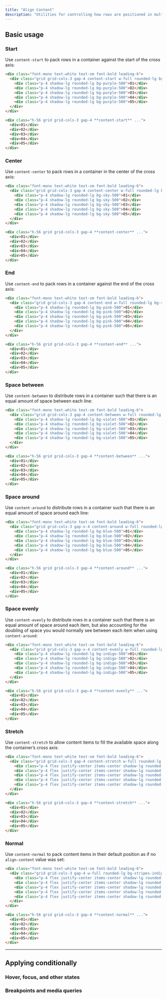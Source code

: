 ```yaml
---
title: "Align Content"
description: "Utilities for controlling how rows are positioned in multi-row flex and grid containers."
---
```




## Basic usage

### Start

Use `content-start` to pack rows in a container against the start of the cross axis:

```html {{ mode: 'example' }}
<div class="font-mono text-white text-sm font-bold leading-6">
  <div class="grid grid-cols-3 gap-4 content-start w-full rounded-lg bg-stripes-purple text-center h-56">
    <div class="p-4 shadow-lg rounded-lg bg-purple-500">01</div>
    <div class="p-4 shadow-lg rounded-lg bg-purple-500">02</div>
    <div class="p-4 shadow-lg rounded-lg bg-purple-500">03</div>
    <div class="p-4 shadow-lg rounded-lg bg-purple-500">04</div>
    <div class="p-4 shadow-lg rounded-lg bg-purple-500">05</div>
  </div>
</div>
```

```html
<div class="h-56 grid grid-cols-3 gap-4 **content-start** ...">
  <div>01</div>
  <div>02</div>
  <div>03</div>
  <div>04</div>
  <div>05</div>
</div>
```

### Center

Use `content-center` to pack rows in a container in the center of the cross axis:

```html {{ mode: 'example' }}
<div class="font-mono text-white text-sm font-bold leading-6">
  <div class="grid grid-cols-3 gap-4 content-center w-full rounded-lg bg-stripes-sky text-center h-56">
    <div class="p-4 shadow-lg rounded-lg bg-sky-500">01</div>
    <div class="p-4 shadow-lg rounded-lg bg-sky-500">02</div>
    <div class="p-4 shadow-lg rounded-lg bg-sky-500">03</div>
    <div class="p-4 shadow-lg rounded-lg bg-sky-500">04</div>
    <div class="p-4 shadow-lg rounded-lg bg-sky-500">05</div>
  </div>
</div>
```

```html
<div class="h-56 grid grid-cols-3 gap-4 **content-center** ...">
  <div>01</div>
  <div>02</div>
  <div>03</div>
  <div>04</div>
  <div>05</div>
</div>
```

### End

Use `content-end` to pack rows in a container against the end of the cross axis:

```html {{ mode: 'example' }}
<div class="font-mono text-white text-sm font-bold leading-6">
  <div class="grid grid-cols-3 gap-4 content-end w-full rounded-lg bg-stripes-pink text-center h-56">
    <div class="p-4 shadow-lg rounded-lg bg-pink-500">01</div>
    <div class="p-4 shadow-lg rounded-lg bg-pink-500">02</div>
    <div class="p-4 shadow-lg rounded-lg bg-pink-500">03</div>
    <div class="p-4 shadow-lg rounded-lg bg-pink-500">04</div>
    <div class="p-4 shadow-lg rounded-lg bg-pink-500">05</div>
  </div>
</div>
```

```html
<div class="h-56 grid grid-cols-3 gap-4 **content-end** ...">
  <div>01</div>
  <div>02</div>
  <div>03</div>
  <div>04</div>
  <div>05</div>
</div>
```

### Space between

Use `content-between` to distribute rows in a container such that there is an equal amount of space between each line:

```html {{ mode: 'example' }}
<div class="font-mono text-white text-sm font-bold leading-6">
  <div class="grid grid-cols-3 gap-4 content-between w-full rounded-lg bg-stripes-violet text-center h-56">
    <div class="p-4 shadow-lg rounded-lg bg-violet-500">01</div>
    <div class="p-4 shadow-lg rounded-lg bg-violet-500">02</div>
    <div class="p-4 shadow-lg rounded-lg bg-violet-500">03</div>
    <div class="p-4 shadow-lg rounded-lg bg-violet-500">04</div>
    <div class="p-4 shadow-lg rounded-lg bg-violet-500">05</div>
  </div>
</div>
```

```html
<div class="h-56 grid grid-cols-3 gap-4 **content-between** ...">
  <div>01</div>
  <div>02</div>
  <div>03</div>
  <div>04</div>
  <div>05</div>
</div>
```

### Space around

Use `content-around` to distribute rows in a container such that there is an equal amount of space around each line:

```html {{ mode: 'example' }}
<div class="font-mono text-white text-sm font-bold leading-6">
  <div class="grid grid-cols-3 gap-x-4 content-around w-full rounded-lg bg-stripes-blue text-center h-56">
    <div class="p-4 shadow-lg rounded-lg bg-blue-500">01</div>
    <div class="p-4 shadow-lg rounded-lg bg-blue-500">02</div>
    <div class="p-4 shadow-lg rounded-lg bg-blue-500">03</div>
    <div class="p-4 shadow-lg rounded-lg bg-blue-500">04</div>
    <div class="p-4 shadow-lg rounded-lg bg-blue-500">05</div>
  </div>
</div>
```

```html
<div class="h-56 grid grid-cols-3 gap-4 **content-around** ...">
  <div>01</div>
  <div>02</div>
  <div>03</div>
  <div>04</div>
  <div>05</div>
</div>
```

### Space evenly

Use `content-evenly` to distribute rows in a container such that there is an equal amount of space around each item, but also accounting for the doubling of space you would normally see between each item when using `content-around`:

```html {{ mode: 'example' }}
<div class="font-mono text-white text-sm font-bold leading-6">
  <div class="grid grid-cols-3 gap-x-4 content-evenly w-full rounded-lg bg-stripes-indigo text-center h-56">
    <div class="p-4 shadow-lg rounded-lg bg-indigo-500">01</div>
    <div class="p-4 shadow-lg rounded-lg bg-indigo-500">02</div>
    <div class="p-4 shadow-lg rounded-lg bg-indigo-500">03</div>
    <div class="p-4 shadow-lg rounded-lg bg-indigo-500">04</div>
    <div class="p-4 shadow-lg rounded-lg bg-indigo-500">05</div>
  </div>
</div>
```

```html
<div class="h-56 grid grid-cols-3 gap-4 **content-evenly** ...">
  <div>01</div>
  <div>02</div>
  <div>03</div>
  <div>04</div>
  <div>05</div>
</div>
```

### Stretch

Use `content-stretch` to allow content items to fill the available space along the container’s cross axis:

```html {{ mode: 'example' }}
<div class="font-mono text-white text-sm font-bold leading-6">
  <div class="grid grid-cols-3 gap-4 content-stretch w-full rounded-lg bg-stripes-fuchsia text-center h-56">
    <div class="p-4 flex justify-center items-center shadow-lg rounded-lg bg-fuchsia-500">01</div>
    <div class="p-4 flex justify-center items-center shadow-lg rounded-lg bg-fuchsia-500">02</div>
    <div class="p-4 flex justify-center items-center shadow-lg rounded-lg bg-fuchsia-500">03</div>
    <div class="p-4 flex justify-center items-center shadow-lg rounded-lg bg-fuchsia-500">04</div>
    <div class="p-4 flex justify-center items-center shadow-lg rounded-lg bg-fuchsia-500">05</div>
  </div>
</div>
```

```html
<div class="h-56 grid grid-cols-3 gap-4 **content-stretch** ...">
  <div>01</div>
  <div>02</div>
  <div>03</div>
  <div>04</div>
  <div>05</div>
</div>
```

### Normal

Use `content-normal` to pack content items in their default position as if no `align-content` value was set:

```html {{ mode: 'example' }}
<div class="font-mono text-white text-sm font-bold leading-6">
  <div class="grid grid-cols-3 gap-4 w-full rounded-lg bg-stripes-indigo text-center h-56">
    <div class="p-4 flex justify-center items-center shadow-lg rounded-lg bg-indigo-500">01</div>
    <div class="p-4 flex justify-center items-center shadow-lg rounded-lg bg-indigo-500">02</div>
    <div class="p-4 flex justify-center items-center shadow-lg rounded-lg bg-indigo-500">03</div>
    <div class="p-4 flex justify-center items-center shadow-lg rounded-lg bg-indigo-500">04</div>
    <div class="p-4 flex justify-center items-center shadow-lg rounded-lg bg-indigo-500">05</div>
  </div>
</div>
```

```html
<div class="h-56 grid grid-cols-3 gap-4 **content-normal** ...">
  <div>01</div>
  <div>02</div>
  <div>03</div>
  <div>04</div>
  <div>05</div>
</div>
```

---

## <Heading ignore>Applying conditionally</Heading>

### <Heading ignore>Hover, focus, and other states</Heading>

<HoverFocusAndOtherStates defaultClass="grid content-start" featuredClass="content-around" />

### <Heading ignore>Breakpoints and media queries</Heading>

<BreakpointsAndMediaQueries defaultClass="grid content-start" featuredClass="content-around" />
